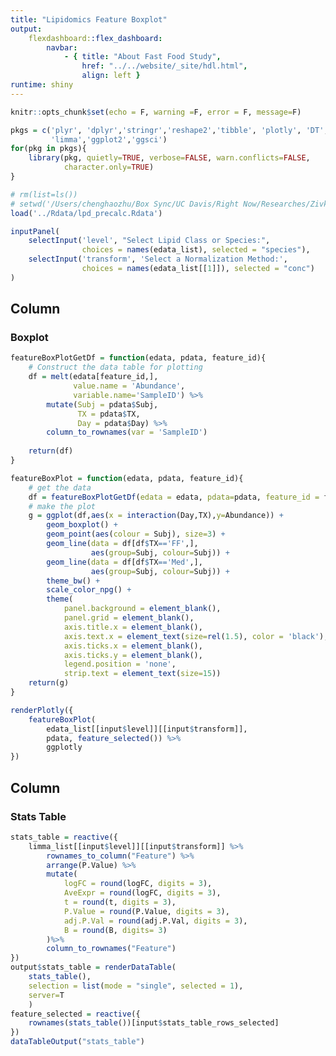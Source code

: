 ```yaml
---
title: "Lipidomics Feature Boxplot"
output:
    flexdashboard::flex_dashboard:
        navbar:
            - { title: "About Fast Food Study", 
                href: "../../website/_site/hdl.html", 
                align: left }
runtime: shiny 
---
```

<style>

span.navbar-brand{
color: red !important;
}

#section-stats-table{
overflow: auto !important
}

</style>

```r
knitr::opts_chunk$set(echo = F, warning =F, error = F, message=F)
```

```r
pkgs = c('plyr', 'dplyr','stringr','reshape2','tibble', 'plotly', 'DT',
         'limma','ggplot2','ggsci')
for(pkg in pkgs){
    library(pkg, quietly=TRUE, verbose=FALSE, warn.conflicts=FALSE, 
            character.only=TRUE)
}
```

```r
# rm(list=ls())
# setwd('/Users/chenghaozhu/Box Sync/UC Davis/Right Now/Researches/Zivkovic Lab/Fast Food Study/Data/between_assays_analysis/hdl_structure_and_function/')
load('../Rdata/lpd_precalc.Rdata')
```

```r
inputPanel(
    selectInput('level', "Select Lipid Class or Species:",
                choices = names(edata_list), selected = "species"),
    selectInput('transform', 'Select a Normalization Method:',
                choices = names(edata_list[[1]]), selected = "conc")
)
```

Column 
-------------------------------------
    
### Boxplot

```r
featureBoxPlotGetDf = function(edata, pdata, feature_id){
    # Construct the data table for plotting
    df = melt(edata[feature_id,], 
              value.name = 'Abundance', 
              variable.name='SampleID') %>% 
        mutate(Subj = pdata$Subj,
               TX = pdata$TX,
               Day = pdata$Day) %>%
        column_to_rownames(var = 'SampleID')
    
    return(df)
}

featureBoxPlot = function(edata, pdata, feature_id){
    # get the data
    df = featureBoxPlotGetDf(edata = edata, pdata=pdata, feature_id = feature_id)
    # make the plot
    g = ggplot(df,aes(x = interaction(Day,TX),y=Abundance)) +
        geom_boxplot() +
        geom_point(aes(colour = Subj), size=3) +
        geom_line(data = df[df$TX=='FF',], 
                  aes(group=Subj, colour=Subj)) +
        geom_line(data = df[df$TX=='Med',], 
                  aes(group=Subj, colour=Subj)) + 
        theme_bw() +
        scale_color_npg() +
        theme(
            panel.background = element_blank(),
            panel.grid = element_blank(),
            axis.title.x = element_blank(),
            axis.text.x = element_text(size=rel(1.5), color = 'black'),
            axis.ticks.x = element_blank(),
            axis.ticks.y = element_blank(),
            legend.position = 'none',
            strip.text = element_text(size=15))
    return(g)
}
```

```r
renderPlotly({
    featureBoxPlot(
        edata_list[[input$level]][[input$transform]], 
        pdata, feature_selected()) %>%
        ggplotly
})
```


Column
-------------------------------------

### Stats Table

```r
stats_table = reactive({
    limma_list[[input$level]][[input$transform]] %>%
        rownames_to_column("Feature") %>%
        arrange(P.Value) %>%
        mutate(
            logFC = round(logFC, digits = 3),
            AveExpr = round(logFC, digits = 3),
            t = round(t, digits = 3),
            P.Value = round(P.Value, digits = 3),
            adj.P.Val = round(adj.P.Val, digits = 3),
            B = round(B, digits= 3)
        )%>%
        column_to_rownames("Feature")
}) 
output$stats_table = renderDataTable(
    stats_table(), 
    selection = list(mode = "single", selected = 1),
    server=T
    )
feature_selected = reactive({
    rownames(stats_table())[input$stats_table_rows_selected]
})
dataTableOutput("stats_table")
```

